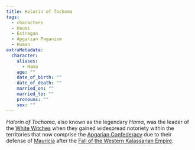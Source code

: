 ```yaml
---
title: Halorin of Tochoma
tags:
  - characters
  - Hausi
  - Estregan
  - Apgarian Paganism
  - Human
extraMetadata:
  character:
    aliases:
      - Hama
    age: ""
    date_of_birth: ""
    date_of_death: ""
    married_on: ""
    married_to: ""
    pronouns: ""
    sex: ""
---
```


<Stub />

*Halorin of Tochoma*, also known as the legendary *Hama*, was the leader of the
[White Witches](/organizations/hags-of-hama/) when they gained widespread
notoriety within the territories that now comprise the
[Apgarian Confederacy](/locations/apgar/) due to their defense of
[Mauricia](/locations/raibon-island/) after the
[Fall of the Western Kalassarian Empire](/events/fall-of-the-western-kalassarian-empire/).
